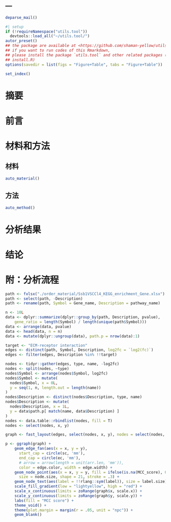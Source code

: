 ---
---

```r
deparse_mail()
```

```r
#| setup
if (!requireNamespace("utils.tool"))
  devtools::load_all("~/utils.tool/")
autor_preset()
## the package are available at <https://github.com/shaman-yellow/utils.tool>
## if you want to run codes of this Rmarkdown,
## please install the package `utils.tool` and other related packages (run
## install.R)
options(savedir = list(figs = "Figure+Table", tabs = "Figure+Table"))
```

```r
set_index()
```

# 摘要 {#abstract}

# 前言 {#introduction}

# 材料和方法 {#methods}

## 材料

```r
auto_material()
```

## 方法

```r
auto_method()
```

# 分析结果 {#results}

# 结论 {#dis}

# 附：分析流程 {#workflow}

```r
path <- fxlsx("./order_material/Ssb1VSCCl4_KEGG_enrichment_Gene.xlsx")
path <- select(path, -Description)
path <- rename(path, Symbol = Gene_name, Description = pathway_name)

n <- 10L
data <- dplyr::summarize(dplyr::group_by(path, Description, pvalue),
    gene_ratio = length(Symbol) / length(unique(path$Symbol)))
data <- arrange(data, pvalue)
data <- head(data, n = n)
data <- mutate(dplyr::ungroup(data), path.p = nrow(data):1)

target <- "ECM-receptor interaction"
edges <- distinct(path, Symbol, Description, log2fc = `log2(fc)`)
edges <- filter(edges, Description %in% !!target)

nodes <- tidyr::gather(edges, type, name, -log2fc)
nodes <- split(nodes, ~type)
nodes$Symbol <- arrange(nodes$Symbol, log2fc)
nodes$Symbol <- mutate(
  nodes$Symbol, x = 0L,
  y = seq(1, n, length.out = length(name))
)
nodes$Description <- distinct(nodes$Description, type, name)
nodes$Description <- mutate(
  nodes$Description, x = 1L,
  y = data$path.p[ match(name, data$Description) ]
)
nodes <- data.table::rbindlist(nodes, fill = T)
nodes <- select(nodes, x, y)

graph <- fast_layout(edges, select(nodes, x, y), nodes = select(nodes, name))

p <- ggraph(graph) +
    geom_edge_fan(aes(x = x, y = y),
      start_cap = circle(sc, 'mm'),
      end_cap = circle(ec, 'mm'),
      # arrow = arrow(length = unit(arr.len, 'mm')),
      color = edge.color, width = edge.width) +
    geom_node_point(aes(x = x, y = y, fill = ifelse(is.na(MCC_score), 0, MCC_score)),
      size = node.size, shape = 21, stroke = .3) +
    geom_node_text(aes(label = !!rlang::sym(label)), size = label.size) +
    scale_fill_gradient(low = "lightyellow", high = "red") +
    scale_x_continuous(limits = zoRange(graph$x, scale.x)) +
    scale_y_continuous(limits = zoRange(graph$y, scale.y)) +
    labs(fill = "MCC score") +
    theme_void() +
    theme(plot.margin = margin(r = .05, unit = "npc")) +
    geom_blank()

```
